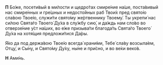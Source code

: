 **П** Бо́же, посети́вый в ми́лости и щедро́тах смире́ние на́ше, поста́вивый нас смире́нных и гре́шных и недосто́йных раб Твои́х пред свято́ю сла́вою Твое́ю, служи́ти свято́му же́ртвеннику Твоему́. Ты укрепи́ нас си́лою Свята́го Твоего́ Ду́ха в слу́жбу сию́, и да́ждь нам сло́во во отверзе́ние у́ст на́ших, во е́же призыва́ти благода́ть Свята́го Твоего́ Ду́ха на хотя́щия предложи́тися Да́ры.

Я́ко да под держа́вою Твое́ю всегда́ храни́ми, Тебе́ сла́ву возсыла́ем, Отцу́, и Сы́ну, и Свято́му Ду́ху, ны́не и при́сно, и во ве́ки веко́в.

**Н** Ами́нь.
